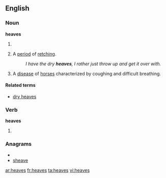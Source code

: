 ==English==
===Noun===
'''heaves'''

# {{plural of|[[heave]]}}
# {{colloquial}} A [[period]] of [[retch]]ing.
#: ''I have the dry '''heaves''', I rather just throw up and get it over with.''
# A [[disease]] of [[horse]]s characterized by coughing and difficult breathing.


====Related terms====
*[[dry heaves]]

===Verb===
'''heaves'''

#{{third-person singular of|[[heave]]}}

===Anagrams===
* {{alphagram|aeehsv}}
* [[sheave#English|sheave]]

[[ar:heaves]]
[[fr:heaves]]
[[ta:heaves]]
[[vi:heaves]]